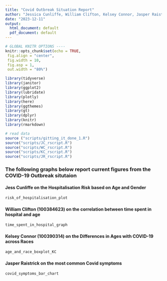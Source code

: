 ```yaml
---
title: "Covid Outbreak Situation Report"
author: "Jessica Cunliffe, William Clifton, Kelsey Connor, Jasper Raistrick"
date: "2023-12-11"
output:
  html_document: default
  pdf_document: default
---
```


```r
# GLOBAL KNITR OPTIONS ----
knitr::opts_chunk$set(echo = TRUE,
 fig.align = "center",
 fig.width = 10,
 fig.asp = 1,
 out.width = "80%")
```

```r
library(tidyverse)
library(janitor)
library(ggplot2)
library(lubridate)
library(plotly)
library(here)
library(ggthemes)
library(gt)
library(dplyr)
library(knitr)
library(rmarkdown)
```

```r
# read data 
source ("scripts/gitting_it_done_1.R")
source("scripts/JC_rscript.R")
source("scripts/WC_rscript.R")
source("scripts/KC_rscript.R")
source("scripts/JR_rscript.R")
```

### The following graphs below report current figures from the COVID-19 Outbreak situtaion

#### Jess Cunliffe on the Hospitalisation Risk based on Age and Gender



```r

risk_of_hospitalisation_plot

```


#### William Clifton (100384623) on the correlation between time spent in hospital and age



```r

time_spent_in_hospital_graph


```


#### Kelsey Connor (100390314) on the Differences in Ages with COVID-19 across Races



```r

age_and_race_boxplot_KC

```

  
#### Jasper Raistrick on the most common Covid symptoms  


  
  

```r



covid_symptoms_bar_chart




```
